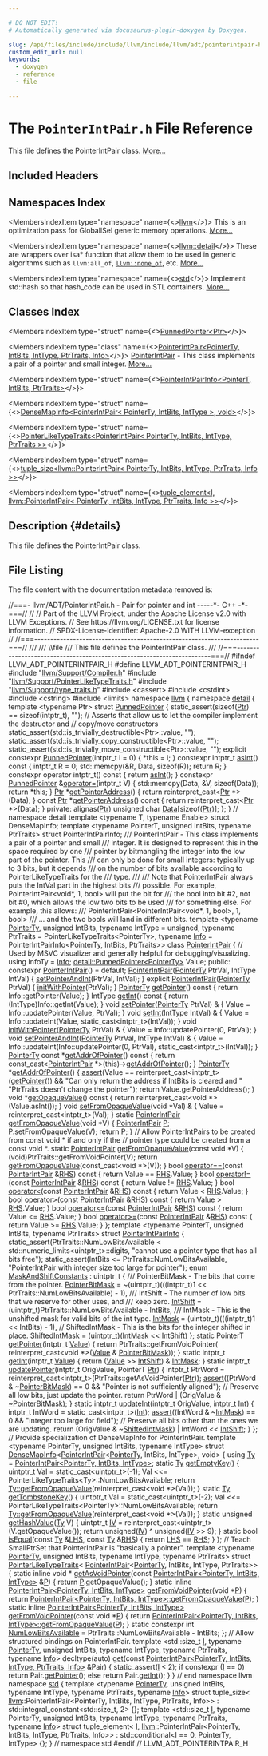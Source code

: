 ```yaml
---

# DO NOT EDIT!
# Automatically generated via docusaurus-plugin-doxygen by Doxygen.

slug: /api/files/include/include/llvm/include/llvm/adt/pointerintpair-h
custom_edit_url: null
keywords:
  - doxygen
  - reference
  - file

---
```





# The `PointerIntPair.h` File Reference

<DoxygenPage pluginConfig={pluginConfig}>

This file defines the PointerIntPair class. <a href="#details">More...</a>

## Included Headers

<IncludesList>
<IncludesListItem
  filePath="llvm/Support/Compiler.h"
  permalink="/docs/api/files/include/include/llvm/include/llvm/support/compiler-h"
  isLocal="true" />
<IncludesListItem
  filePath="llvm/Support/PointerLikeTypeTraits.h"
  permalink="/docs/api/files/include/include/llvm/include/llvm/support/pointerliketypetraits-h"
  isLocal="true" />
<IncludesListItem
  filePath="llvm/Support/type_traits.h"
  permalink="/docs/api/files/include/include/llvm/include/llvm/support/type-traits-h"
  isLocal="true" />
<IncludesListItem
  filePath="cassert"
  permalink=""
  isLocal="false" />
<IncludesListItem
  filePath="cstdint"
  permalink=""
  isLocal="false" />
<IncludesListItem
  filePath="cstring"
  permalink=""
  isLocal="false" />
<IncludesListItem
  filePath="limits"
  permalink=""
  isLocal="false" />
</IncludesList>

## Namespaces Index

<MembersIndex>

<MembersIndexItem
  type="namespace"
  name={<><a href="/docs/api/namespaces/llvm">llvm</a></>}>
This is an optimization pass for GlobalISel generic memory operations. <a href="/docs/api/namespaces/llvm/#details">More...</a>
</MembersIndexItem>

<MembersIndexItem
  type="namespace"
  name={<><a href="/docs/api/namespaces/llvm/detail">llvm::detail</a></>}>
These are wrappers over isa&#42; function that allow them to be used in generic algorithms such as <code>llvm:all&#95;of</code>, <code><a href="/docs/api/namespaces/llvm/#a7dc3069afa2ce5ea62ac2eb183e51c00">llvm::none&#95;of</a></code>, etc. <a href="/docs/api/namespaces/llvm/detail/#details">More...</a>
</MembersIndexItem>

<MembersIndexItem
  type="namespace"
  name={<><a href="/docs/api/namespaces/std">std</a></>}>
Implement std::hash so that hash&#95;code can be used in STL containers. <a href="/docs/api/namespaces/std/#details">More...</a>
</MembersIndexItem>

</MembersIndex>

## Classes Index

<MembersIndex>

<MembersIndexItem
  type="struct"
  name={<><a href="/docs/api/structs/llvm/detail/punnedpointer">PunnedPointer&lt;Ptr&gt;</a></>}>
</MembersIndexItem>

<MembersIndexItem
  type="class"
  name={<><a href="/docs/api/classes/llvm/pointerintpair">PointerIntPair&lt;PointerTy, IntBits, IntType, PtrTraits, Info&gt;</a></>}>
<a href="/docs/api/classes/llvm/pointerintpair">PointerIntPair</a> - This class implements a pair of a pointer and small integer. <a href="/docs/api/classes/llvm/pointerintpair/#details">More...</a>
</MembersIndexItem>

<MembersIndexItem
  type="struct"
  name={<><a href="/docs/api/structs/llvm/pointerintpairinfo">PointerIntPairInfo&lt;PointerT, IntBits, PtrTraits&gt;</a></>}>
</MembersIndexItem>

<MembersIndexItem
  type="struct"
  name={<><a href="/docs/api/structs/llvm/densemapinfo-bf8488e649e092188a07e41a842f72b6">DenseMapInfo&lt;PointerIntPair&lt; PointerTy, IntBits, IntType &gt;, void&gt;</a></>}>
</MembersIndexItem>

<MembersIndexItem
  type="struct"
  name={<><a href="/docs/api/structs/llvm/pointerliketypetraits-1fe78a9776d290e591bdd1a7a3921c10">PointerLikeTypeTraits&lt;PointerIntPair&lt; PointerTy, IntBits, IntType, PtrTraits &gt;&gt;</a></>}>
</MembersIndexItem>

<MembersIndexItem
  type="struct"
  name={<><a href="/docs/api/structs/std/tuple-size-1df11a3e36c23d58c1796bb1b0ecc238">tuple_size&lt;llvm::PointerIntPair&lt; PointerTy, IntBits, IntType, PtrTraits, Info &gt;&gt;</a></>}>
</MembersIndexItem>

<MembersIndexItem
  type="struct"
  name={<><a href="/docs/api/structs/std/tuple-element-a1ec70ffba3c7e2e44d4f1263debb0a1">tuple_element&lt;I, llvm::PointerIntPair&lt; PointerTy, IntBits, IntType, PtrTraits, Info &gt;&gt;</a></>}>
</MembersIndexItem>

</MembersIndex>

## Description {#details}

This file defines the PointerIntPair class.

## File Listing

The file content with the documentation metadata removed is:

<ProgramListing>

<Link id="l00001" /><CodeLine lineNumber="1"><span class="doxyHighlightComment">//===- llvm/ADT/PointerIntPair.h - Pair for pointer and int -----&#42;- C++ -&#42;-===//</span></CodeLine>
<Link id="l00002" /><CodeLine lineNumber="2"><span class="doxyHighlightComment">//</span></CodeLine>
<Link id="l00003" /><CodeLine lineNumber="3"><span class="doxyHighlightComment">// Part of the LLVM Project, under the Apache License v2.0 with LLVM Exceptions.</span></CodeLine>
<Link id="l00004" /><CodeLine lineNumber="4"><span class="doxyHighlightComment">// See https://llvm.org/LICENSE.txt for license information.</span></CodeLine>
<Link id="l00005" /><CodeLine lineNumber="5"><span class="doxyHighlightComment">// SPDX-License-Identifier: Apache-2.0 WITH LLVM-exception</span></CodeLine>
<Link id="l00006" /><CodeLine lineNumber="6"><span class="doxyHighlightComment">//</span></CodeLine>
<Link id="l00007" /><CodeLine lineNumber="7"><span class="doxyHighlightComment">//===----------------------------------------------------------------------===//</span></CodeLine>
<Link id="l00008" /><CodeLine lineNumber="8"><span class="doxyHighlightComment">///</span></CodeLine>
<Link id="l00009" /><CodeLine lineNumber="9"><span class="doxyHighlightComment">/// \\file</span></CodeLine>
<Link id="l00010" /><CodeLine lineNumber="10"><span class="doxyHighlightComment">/// This file defines the PointerIntPair class.</span></CodeLine>
<Link id="l00011" /><CodeLine lineNumber="11"><span class="doxyHighlightComment">///</span></CodeLine>
<Link id="l00012" /><CodeLine lineNumber="12"><span class="doxyHighlightComment">//===----------------------------------------------------------------------===//</span></CodeLine>
<Link id="l00013" /><CodeLine lineNumber="13"></CodeLine>
<Link id="l00014" /><CodeLine lineNumber="14"><span class="doxyHighlightPreprocessor">#ifndef LLVM&#95;ADT&#95;POINTERINTPAIR&#95;H</span></CodeLine>
<Link id="l00015" /><CodeLine lineNumber="15"><span class="doxyHighlightPreprocessor">#define LLVM&#95;ADT&#95;POINTERINTPAIR&#95;H</span></CodeLine>
<Link id="l00016" /><CodeLine lineNumber="16"></CodeLine>
<Link id="l00017" /><CodeLine lineNumber="17"><span class="doxyHighlightPreprocessor">#include &quot;<a href="/docs/api/files/include/include/llvm/include/llvm/support/compiler-h">llvm/Support/Compiler.h</a>&quot;</span></CodeLine>
<Link id="l00018" /><CodeLine lineNumber="18"><span class="doxyHighlightPreprocessor">#include &quot;<a href="/docs/api/files/include/include/llvm/include/llvm/support/pointerliketypetraits-h">llvm/Support/PointerLikeTypeTraits.h</a>&quot;</span></CodeLine>
<Link id="l00019" /><CodeLine lineNumber="19"><span class="doxyHighlightPreprocessor">#include &quot;<a href="/docs/api/files/include/include/llvm/include/llvm/support/type-traits-h">llvm/Support/type&#95;traits.h</a>&quot;</span></CodeLine>
<Link id="l00020" /><CodeLine lineNumber="20"><span class="doxyHighlightPreprocessor">#include &lt;cassert&gt;</span></CodeLine>
<Link id="l00021" /><CodeLine lineNumber="21"><span class="doxyHighlightPreprocessor">#include &lt;cstdint&gt;</span></CodeLine>
<Link id="l00022" /><CodeLine lineNumber="22"><span class="doxyHighlightPreprocessor">#include &lt;cstring&gt;</span></CodeLine>
<Link id="l00023" /><CodeLine lineNumber="23"><span class="doxyHighlightPreprocessor">#include &lt;limits&gt;</span></CodeLine>
<Link id="l00024" /><CodeLine lineNumber="24"></CodeLine>
<Link id="l00025" /><CodeLine lineNumber="25"><span class="doxyHighlightKeyword">namespace </span><span class="doxyHighlight"><a href="/docs/api/namespaces/llvm">llvm</a> &#123;</span></CodeLine>
<Link id="l00026" /><CodeLine lineNumber="26"></CodeLine>
<Link id="l00027" /><CodeLine lineNumber="27"><span class="doxyHighlightKeyword">namespace </span><span class="doxyHighlight"><a href="/docs/api/namespaces/llvm/detail">detail</a> &#123;</span></CodeLine>
<Link id="l00028" /><CodeLine lineNumber="28" lineLink="/docs/api/structs/llvm/detail/punnedpointer"><span class="doxyHighlightKeyword">template</span><span class="doxyHighlight"> &lt;</span><span class="doxyHighlightKeyword">typename</span><span class="doxyHighlight"> Ptr&gt; </span><span class="doxyHighlightKeyword">struct </span><span class="doxyHighlight"><a href="/docs/api/structs/llvm/detail/punnedpointer/#aa400c3e6fadbee423fc1d3a715400f40">PunnedPointer</a> &#123;</span></CodeLine>
<Link id="l00029" /><CodeLine lineNumber="29"><span class="doxyHighlight">  </span><span class="doxyHighlightKeyword">static&#95;assert</span><span class="doxyHighlight">(</span><span class="doxyHighlightKeyword">sizeof</span><span class="doxyHighlight">(<a href="/docs/api/files/lib/lib/analysis/targetlibraryinfo-cpp/#aca185e6d0e9f423dbb24440206454872a11dbf501abf829b3ab7049c2d3a8a053">Ptr</a>) == </span><span class="doxyHighlightKeyword">sizeof</span><span class="doxyHighlight">(intptr&#95;t), </span><span class="doxyHighlightStringLiteral">&quot;&quot;</span><span class="doxyHighlight">);</span></CodeLine>
<Link id="l00030" /><CodeLine lineNumber="30"></CodeLine>
<Link id="l00031" /><CodeLine lineNumber="31"><span class="doxyHighlight">  </span><span class="doxyHighlightComment">// Asserts that allow us to let the compiler implement the destructor and</span></CodeLine>
<Link id="l00032" /><CodeLine lineNumber="32"><span class="doxyHighlight">  </span><span class="doxyHighlightComment">// copy/move constructors</span></CodeLine>
<Link id="l00033" /><CodeLine lineNumber="33"><span class="doxyHighlight">  </span><span class="doxyHighlightKeyword">static&#95;assert</span><span class="doxyHighlight">(std::is&#95;trivially&#95;destructible&lt;Ptr&gt;::value, </span><span class="doxyHighlightStringLiteral">&quot;&quot;</span><span class="doxyHighlight">);</span></CodeLine>
<Link id="l00034" /><CodeLine lineNumber="34"><span class="doxyHighlight">  </span><span class="doxyHighlightKeyword">static&#95;assert</span><span class="doxyHighlight">(std::is&#95;trivially&#95;copy&#95;constructible&lt;Ptr&gt;::value, </span><span class="doxyHighlightStringLiteral">&quot;&quot;</span><span class="doxyHighlight">);</span></CodeLine>
<Link id="l00035" /><CodeLine lineNumber="35"><span class="doxyHighlight">  </span><span class="doxyHighlightKeyword">static&#95;assert</span><span class="doxyHighlight">(std::is&#95;trivially&#95;move&#95;constructible&lt;Ptr&gt;::value, </span><span class="doxyHighlightStringLiteral">&quot;&quot;</span><span class="doxyHighlight">);</span></CodeLine>
<Link id="l00036" /><CodeLine lineNumber="36"></CodeLine>
<Link id="l00037" /><CodeLine lineNumber="37" lineLink="/docs/api/structs/llvm/detail/punnedpointer/#aa400c3e6fadbee423fc1d3a715400f40"><span class="doxyHighlight">  </span><span class="doxyHighlightKeyword">explicit</span><span class="doxyHighlight"> </span><span class="doxyHighlightKeyword">constexpr</span><span class="doxyHighlight"> <a href="/docs/api/structs/llvm/detail/punnedpointer/#aa400c3e6fadbee423fc1d3a715400f40">PunnedPointer</a>(intptr&#95;t i = 0) &#123; &#42;</span><span class="doxyHighlightKeyword">this</span><span class="doxyHighlight"> = i; &#125;</span></CodeLine>
<Link id="l00038" /><CodeLine lineNumber="38"></CodeLine>
<Link id="l00039" /><CodeLine lineNumber="39" lineLink="/docs/api/structs/llvm/detail/punnedpointer/#a14ab584c00df67bb2caf50caa25399fb"><span class="doxyHighlight">  </span><span class="doxyHighlightKeyword">constexpr</span><span class="doxyHighlight"> intptr&#95;t <a href="/docs/api/structs/llvm/detail/punnedpointer/#a14ab584c00df67bb2caf50caa25399fb">asInt</a>()</span><span class="doxyHighlightKeyword"> const </span><span class="doxyHighlight">&#123;</span></CodeLine>
<Link id="l00040" /><CodeLine lineNumber="40"><span class="doxyHighlight">    intptr&#95;t R = 0;</span></CodeLine>
<Link id="l00041" /><CodeLine lineNumber="41"><span class="doxyHighlight">    std::memcpy(&amp;R, Data, </span><span class="doxyHighlightKeyword">sizeof</span><span class="doxyHighlight">(R));</span></CodeLine>
<Link id="l00042" /><CodeLine lineNumber="42"><span class="doxyHighlight">    </span><span class="doxyHighlightKeywordFlow">return</span><span class="doxyHighlight"> R;</span></CodeLine>
<Link id="l00043" /><CodeLine lineNumber="43"><span class="doxyHighlight">  &#125;</span></CodeLine>
<Link id="l00044" /><CodeLine lineNumber="44"></CodeLine>
<Link id="l00045" /><CodeLine lineNumber="45" lineLink="/docs/api/structs/llvm/detail/punnedpointer/#a657d01ef5261dcf0ad41ff7d10ffd442"><span class="doxyHighlight">  </span><span class="doxyHighlightKeyword">constexpr</span><span class="doxyHighlight"> </span><span class="doxyHighlightKeyword">operator</span><span class="doxyHighlight"> intptr&#95;t()</span><span class="doxyHighlightKeyword"> const </span><span class="doxyHighlight">&#123; </span><span class="doxyHighlightKeywordFlow">return</span><span class="doxyHighlight"> <a href="/docs/api/structs/llvm/detail/punnedpointer/#a14ab584c00df67bb2caf50caa25399fb">asInt</a>(); &#125;</span></CodeLine>
<Link id="l00046" /><CodeLine lineNumber="46"></CodeLine>
<Link id="l00047" /><CodeLine lineNumber="47" lineLink="/docs/api/structs/llvm/detail/punnedpointer/#aec95e36d63d3b865d4c62a2d101227d6"><span class="doxyHighlight">  </span><span class="doxyHighlightKeyword">constexpr</span><span class="doxyHighlight"> <a href="/docs/api/structs/llvm/detail/punnedpointer/#aa400c3e6fadbee423fc1d3a715400f40">PunnedPointer</a> &amp;<a href="/docs/api/structs/llvm/detail/punnedpointer/#aec95e36d63d3b865d4c62a2d101227d6">operator=</a>(intptr&#95;t V) &#123;</span></CodeLine>
<Link id="l00048" /><CodeLine lineNumber="48"><span class="doxyHighlight">    std::memcpy(Data, &amp;V, </span><span class="doxyHighlightKeyword">sizeof</span><span class="doxyHighlight">(Data));</span></CodeLine>
<Link id="l00049" /><CodeLine lineNumber="49"><span class="doxyHighlight">    </span><span class="doxyHighlightKeywordFlow">return</span><span class="doxyHighlight"> &#42;</span><span class="doxyHighlightKeyword">this</span><span class="doxyHighlight">;</span></CodeLine>
<Link id="l00050" /><CodeLine lineNumber="50"><span class="doxyHighlight">  &#125;</span></CodeLine>
<Link id="l00051" /><CodeLine lineNumber="51"></CodeLine>
<Link id="l00052" /><CodeLine lineNumber="52" lineLink="/docs/api/structs/llvm/detail/punnedpointer/#ae920cfc2d3556f0c41f88ae959f8befc"><span class="doxyHighlight">  <a href="/docs/api/files/lib/lib/analysis/targetlibraryinfo-cpp/#aca185e6d0e9f423dbb24440206454872a11dbf501abf829b3ab7049c2d3a8a053">Ptr</a> &#42;<a href="/docs/api/structs/llvm/detail/punnedpointer/#ae920cfc2d3556f0c41f88ae959f8befc">getPointerAddress</a>() &#123; </span><span class="doxyHighlightKeywordFlow">return</span><span class="doxyHighlight"> </span><span class="doxyHighlightKeyword">reinterpret&#95;cast&lt;</span><span class="doxyHighlight"><a href="/docs/api/files/lib/lib/analysis/targetlibraryinfo-cpp/#aca185e6d0e9f423dbb24440206454872a11dbf501abf829b3ab7049c2d3a8a053">Ptr</a> &#42;</span><span class="doxyHighlightKeyword">&gt;</span><span class="doxyHighlight">(Data); &#125;</span></CodeLine>
<Link id="l00053" /><CodeLine lineNumber="53" lineLink="/docs/api/structs/llvm/detail/punnedpointer/#aa6521634bd0d5bc93510a9d79c067ed0"><span class="doxyHighlight">  </span><span class="doxyHighlightKeyword">const</span><span class="doxyHighlight"> <a href="/docs/api/files/lib/lib/analysis/targetlibraryinfo-cpp/#aca185e6d0e9f423dbb24440206454872a11dbf501abf829b3ab7049c2d3a8a053">Ptr</a> &#42;<a href="/docs/api/structs/llvm/detail/punnedpointer/#aa6521634bd0d5bc93510a9d79c067ed0">getPointerAddress</a>()</span><span class="doxyHighlightKeyword"> const </span><span class="doxyHighlight">&#123; </span><span class="doxyHighlightKeywordFlow">return</span><span class="doxyHighlight"> </span><span class="doxyHighlightKeyword">reinterpret&#95;cast&lt;</span><span class="doxyHighlight"><a href="/docs/api/files/lib/lib/analysis/targetlibraryinfo-cpp/#aca185e6d0e9f423dbb24440206454872a11dbf501abf829b3ab7049c2d3a8a053">Ptr</a> &#42;</span><span class="doxyHighlightKeyword">&gt;</span><span class="doxyHighlight">(Data); &#125;</span></CodeLine>
<Link id="l00054" /><CodeLine lineNumber="54"></CodeLine>
<Link id="l00055" /><CodeLine lineNumber="55"><span class="doxyHighlightKeyword">private</span><span class="doxyHighlight">:</span></CodeLine>
<Link id="l00056" /><CodeLine lineNumber="56"><span class="doxyHighlight">  </span><span class="doxyHighlightKeyword">alignas</span><span class="doxyHighlight">(<a href="/docs/api/files/lib/lib/analysis/targetlibraryinfo-cpp/#aca185e6d0e9f423dbb24440206454872a11dbf501abf829b3ab7049c2d3a8a053">Ptr</a>) </span><span class="doxyHighlightKeywordType">unsigned</span><span class="doxyHighlight"> </span><span class="doxyHighlightKeywordType">char</span><span class="doxyHighlight"> <a href="/docs/api/namespaces/llvm/#aa20539e89704d20b98b97e9c3feac934">Data</a>&#91;</span><span class="doxyHighlightKeyword">sizeof</span><span class="doxyHighlight">(<a href="/docs/api/files/lib/lib/analysis/targetlibraryinfo-cpp/#aca185e6d0e9f423dbb24440206454872a11dbf501abf829b3ab7049c2d3a8a053">Ptr</a>)&#93;;</span></CodeLine>
<Link id="l00057" /><CodeLine lineNumber="57"><span class="doxyHighlight">&#125;;</span></CodeLine>
<Link id="l00058" /><CodeLine lineNumber="58"><span class="doxyHighlight">&#125; </span><span class="doxyHighlightComment">// namespace detail</span></CodeLine>
<Link id="l00059" /><CodeLine lineNumber="59"></CodeLine>
<Link id="l00060" /><CodeLine lineNumber="60"><span class="doxyHighlightKeyword">template</span><span class="doxyHighlight"> &lt;</span><span class="doxyHighlightKeyword">typename</span><span class="doxyHighlight"> T, </span><span class="doxyHighlightKeyword">typename</span><span class="doxyHighlight"> Enable&gt; </span><span class="doxyHighlightKeyword">struct </span><span class="doxyHighlight">DenseMapInfo;</span></CodeLine>
<Link id="l00061" /><CodeLine lineNumber="61"><span class="doxyHighlightKeyword">template</span><span class="doxyHighlight"> &lt;</span><span class="doxyHighlightKeyword">typename</span><span class="doxyHighlight"> Po</span><span class="doxyHighlightKeywordType">int</span><span class="doxyHighlight">erT, </span><span class="doxyHighlightKeywordType">unsigned</span><span class="doxyHighlight"> IntBits, </span><span class="doxyHighlightKeyword">typename</span><span class="doxyHighlight"> PtrTraits&gt;</span></CodeLine>
<Link id="l00062" /><CodeLine lineNumber="62"><span class="doxyHighlightKeyword">struct </span><span class="doxyHighlight">PointerIntPairInfo;</span></CodeLine>
<Link id="l00063" /><CodeLine lineNumber="63"></CodeLine>
<Link id="l00064" /><CodeLine lineNumber="64"><span class="doxyHighlightComment">/// PointerIntPair - This class implements a pair of a pointer and small</span></CodeLine>
<Link id="l00065" /><CodeLine lineNumber="65"><span class="doxyHighlightComment">/// integer.  It is designed to represent this in the space required by one</span></CodeLine>
<Link id="l00066" /><CodeLine lineNumber="66"><span class="doxyHighlightComment">/// pointer by bitmangling the integer into the low part of the pointer.  This</span></CodeLine>
<Link id="l00067" /><CodeLine lineNumber="67"><span class="doxyHighlightComment">/// can only be done for small integers: typically up to 3 bits, but it depends</span></CodeLine>
<Link id="l00068" /><CodeLine lineNumber="68"><span class="doxyHighlightComment">/// on the number of bits available according to PointerLikeTypeTraits for the</span></CodeLine>
<Link id="l00069" /><CodeLine lineNumber="69"><span class="doxyHighlightComment">/// type.</span></CodeLine>
<Link id="l00070" /><CodeLine lineNumber="70"><span class="doxyHighlightComment">///</span></CodeLine>
<Link id="l00071" /><CodeLine lineNumber="71"><span class="doxyHighlightComment">/// Note that PointerIntPair always puts the IntVal part in the highest bits</span></CodeLine>
<Link id="l00072" /><CodeLine lineNumber="72"><span class="doxyHighlightComment">/// possible.  For example, PointerIntPair&lt;void&#42;, 1, bool&gt; will put the bit for</span></CodeLine>
<Link id="l00073" /><CodeLine lineNumber="73"><span class="doxyHighlightComment">/// the bool into bit #2, not bit #0, which allows the low two bits to be used</span></CodeLine>
<Link id="l00074" /><CodeLine lineNumber="74"><span class="doxyHighlightComment">/// for something else.  For example, this allows:</span></CodeLine>
<Link id="l00075" /><CodeLine lineNumber="75"><span class="doxyHighlightComment">///   PointerIntPair&lt;PointerIntPair&lt;void&#42;, 1, bool&gt;, 1, bool&gt;</span></CodeLine>
<Link id="l00076" /><CodeLine lineNumber="76"><span class="doxyHighlightComment">/// ... and the two bools will land in different bits.</span></CodeLine>
<Link id="l00077" /><CodeLine lineNumber="77"><span class="doxyHighlightKeyword">template</span><span class="doxyHighlight"> &lt;</span><span class="doxyHighlightKeyword">typename</span><span class="doxyHighlight"> <a href="/docs/api/namespaces/llvm/#a41f670c80fbc831d70a472b03c4739ae">PointerTy</a>, </span><span class="doxyHighlightKeywordType">unsigned</span><span class="doxyHighlight"> IntBits, </span><span class="doxyHighlightKeyword">typename</span><span class="doxyHighlight"> IntType = unsigned,</span></CodeLine>
<Link id="l00078" /><CodeLine lineNumber="78"><span class="doxyHighlight">          </span><span class="doxyHighlightKeyword">typename</span><span class="doxyHighlight"> PtrTraits = PointerLikeTypeTraits&lt;PointerTy&gt;,</span></CodeLine>
<Link id="l00079" /><CodeLine lineNumber="79"><span class="doxyHighlight">          </span><span class="doxyHighlightKeyword">typename</span><span class="doxyHighlight"> <a href="/docs/api/files/lib/lib/codegen/lib/codegen/globalisel/cseinfo-cpp/#a75f8a8519c2c9b30e7c06dc5e256fffa">Info</a> = PointerIntPairInfo&lt;PointerTy, IntBits, PtrTraits&gt;&gt;</span></CodeLine>
<Link id="l00080" /><CodeLine lineNumber="80" lineLink="/docs/api/classes/llvm/pointerintpair"><span class="doxyHighlightKeyword">class </span><span class="doxyHighlight"><a href="/docs/api/classes/llvm/pointerintpair/#a7ad48fb0630d5c2580d123f11e76e885">PointerIntPair</a> &#123;</span></CodeLine>
<Link id="l00081" /><CodeLine lineNumber="81"><span class="doxyHighlight">  </span><span class="doxyHighlightComment">// Used by MSVC visualizer and generally helpful for debugging/visualizing.</span></CodeLine>
<Link id="l00082" /><CodeLine lineNumber="82"><span class="doxyHighlight">  </span><span class="doxyHighlightKeyword">using </span><span class="doxyHighlight">InfoTy = <a href="/docs/api/files/lib/lib/codegen/lib/codegen/globalisel/cseinfo-cpp/#a75f8a8519c2c9b30e7c06dc5e256fffa">Info</a>;</span></CodeLine>
<Link id="l00083" /><CodeLine lineNumber="83"><span class="doxyHighlight">  <a href="/docs/api/structs/llvm/detail/punnedpointer">detail::PunnedPointer&lt;PointerTy&gt;</a> Value;</span></CodeLine>
<Link id="l00084" /><CodeLine lineNumber="84"></CodeLine>
<Link id="l00085" /><CodeLine lineNumber="85"><span class="doxyHighlightKeyword">public</span><span class="doxyHighlight">:</span></CodeLine>
<Link id="l00086" /><CodeLine lineNumber="86" lineLink="/docs/api/classes/llvm/pointerintpair/#a7ad48fb0630d5c2580d123f11e76e885"><span class="doxyHighlight">  </span><span class="doxyHighlightKeyword">constexpr</span><span class="doxyHighlight"> <a href="/docs/api/classes/llvm/pointerintpair/#a7ad48fb0630d5c2580d123f11e76e885">PointerIntPair</a>() = </span><span class="doxyHighlightKeywordFlow">default</span><span class="doxyHighlight">;</span></CodeLine>
<Link id="l00087" /><CodeLine lineNumber="87"></CodeLine>
<Link id="l00088" /><CodeLine lineNumber="88" lineLink="/docs/api/classes/llvm/pointerintpair/#a46b276f59e317725ba314cb7342e1510"><span class="doxyHighlight">  <a href="/docs/api/classes/llvm/pointerintpair/#a46b276f59e317725ba314cb7342e1510">PointerIntPair</a>(<a href="/docs/api/namespaces/llvm/#a41f670c80fbc831d70a472b03c4739ae">PointerTy</a> PtrVal, IntType IntVal) &#123;</span></CodeLine>
<Link id="l00089" /><CodeLine lineNumber="89"><span class="doxyHighlight">    <a href="/docs/api/classes/llvm/pointerintpair/#a6c7149b1ad550ed8ccdec643bc0ef117">setPointerAndInt</a>(PtrVal, IntVal);</span></CodeLine>
<Link id="l00090" /><CodeLine lineNumber="90"><span class="doxyHighlight">  &#125;</span></CodeLine>
<Link id="l00091" /><CodeLine lineNumber="91"></CodeLine>
<Link id="l00092" /><CodeLine lineNumber="92" lineLink="/docs/api/classes/llvm/pointerintpair/#a15fab532feb0a8d920e8b01b7b739e24"><span class="doxyHighlight">  </span><span class="doxyHighlightKeyword">explicit</span><span class="doxyHighlight"> <a href="/docs/api/classes/llvm/pointerintpair/#a15fab532feb0a8d920e8b01b7b739e24">PointerIntPair</a>(<a href="/docs/api/namespaces/llvm/#a41f670c80fbc831d70a472b03c4739ae">PointerTy</a> PtrVal) &#123; <a href="/docs/api/classes/llvm/pointerintpair/#a51ea96d97f0a4774267fc33ab7473df5">initWithPointer</a>(PtrVal); &#125;</span></CodeLine>
<Link id="l00093" /><CodeLine lineNumber="93"></CodeLine>
<Link id="l00094" /><CodeLine lineNumber="94" lineLink="/docs/api/classes/llvm/pointerintpair/#ac8b55437ca130fe0c826e94e669e5d99"><span class="doxyHighlight">  <a href="/docs/api/namespaces/llvm/#a41f670c80fbc831d70a472b03c4739ae">PointerTy</a> <a href="/docs/api/classes/llvm/pointerintpair/#ac8b55437ca130fe0c826e94e669e5d99">getPointer</a>()</span><span class="doxyHighlightKeyword"> const </span><span class="doxyHighlight">&#123; </span><span class="doxyHighlightKeywordFlow">return</span><span class="doxyHighlight"> Info::getPointer(Value); &#125;</span></CodeLine>
<Link id="l00095" /><CodeLine lineNumber="95"></CodeLine>
<Link id="l00096" /><CodeLine lineNumber="96" lineLink="/docs/api/classes/llvm/pointerintpair/#a5f4f059462994b43b97b1213651fa969"><span class="doxyHighlight">  IntType <a href="/docs/api/classes/llvm/pointerintpair/#a5f4f059462994b43b97b1213651fa969">getInt</a>()</span><span class="doxyHighlightKeyword"> const </span><span class="doxyHighlight">&#123; </span><span class="doxyHighlightKeywordFlow">return</span><span class="doxyHighlight"> (IntType)Info::getInt(Value); &#125;</span></CodeLine>
<Link id="l00097" /><CodeLine lineNumber="97"></CodeLine>
<Link id="l00098" /><CodeLine lineNumber="98" lineLink="/docs/api/classes/llvm/pointerintpair/#a0ebf24939b41850c8fe52ac40926a121"><span class="doxyHighlight">  </span><span class="doxyHighlightKeywordType">void</span><span class="doxyHighlight"> <a href="/docs/api/classes/llvm/pointerintpair/#a0ebf24939b41850c8fe52ac40926a121">setPointer</a>(<a href="/docs/api/namespaces/llvm/#a41f670c80fbc831d70a472b03c4739ae">PointerTy</a> PtrVal) &amp; &#123;</span></CodeLine>
<Link id="l00099" /><CodeLine lineNumber="99"><span class="doxyHighlight">    Value = Info::updatePointer(Value, PtrVal);</span></CodeLine>
<Link id="l00100" /><CodeLine lineNumber="100"><span class="doxyHighlight">  &#125;</span></CodeLine>
<Link id="l00101" /><CodeLine lineNumber="101"></CodeLine>
<Link id="l00102" /><CodeLine lineNumber="102" lineLink="/docs/api/classes/llvm/pointerintpair/#a60c0e4f0ed13c971edabd76dceada467"><span class="doxyHighlight">  </span><span class="doxyHighlightKeywordType">void</span><span class="doxyHighlight"> <a href="/docs/api/classes/llvm/pointerintpair/#a60c0e4f0ed13c971edabd76dceada467">setInt</a>(IntType IntVal) &amp; &#123;</span></CodeLine>
<Link id="l00103" /><CodeLine lineNumber="103"><span class="doxyHighlight">    Value = Info::updateInt(Value, </span><span class="doxyHighlightKeyword">static&#95;cast&lt;</span><span class="doxyHighlight">intptr&#95;t</span><span class="doxyHighlightKeyword">&gt;</span><span class="doxyHighlight">(IntVal));</span></CodeLine>
<Link id="l00104" /><CodeLine lineNumber="104"><span class="doxyHighlight">  &#125;</span></CodeLine>
<Link id="l00105" /><CodeLine lineNumber="105"></CodeLine>
<Link id="l00106" /><CodeLine lineNumber="106" lineLink="/docs/api/classes/llvm/pointerintpair/#a51ea96d97f0a4774267fc33ab7473df5"><span class="doxyHighlight">  </span><span class="doxyHighlightKeywordType">void</span><span class="doxyHighlight"> <a href="/docs/api/classes/llvm/pointerintpair/#a51ea96d97f0a4774267fc33ab7473df5">initWithPointer</a>(<a href="/docs/api/namespaces/llvm/#a41f670c80fbc831d70a472b03c4739ae">PointerTy</a> PtrVal) &amp; &#123;</span></CodeLine>
<Link id="l00107" /><CodeLine lineNumber="107"><span class="doxyHighlight">    Value = Info::updatePointer(0, PtrVal);</span></CodeLine>
<Link id="l00108" /><CodeLine lineNumber="108"><span class="doxyHighlight">  &#125;</span></CodeLine>
<Link id="l00109" /><CodeLine lineNumber="109"></CodeLine>
<Link id="l00110" /><CodeLine lineNumber="110" lineLink="/docs/api/classes/llvm/pointerintpair/#a6c7149b1ad550ed8ccdec643bc0ef117"><span class="doxyHighlight">  </span><span class="doxyHighlightKeywordType">void</span><span class="doxyHighlight"> <a href="/docs/api/classes/llvm/pointerintpair/#a6c7149b1ad550ed8ccdec643bc0ef117">setPointerAndInt</a>(<a href="/docs/api/namespaces/llvm/#a41f670c80fbc831d70a472b03c4739ae">PointerTy</a> PtrVal, IntType IntVal) &amp; &#123;</span></CodeLine>
<Link id="l00111" /><CodeLine lineNumber="111"><span class="doxyHighlight">    Value = Info::updateInt(Info::updatePointer(0, PtrVal),</span></CodeLine>
<Link id="l00112" /><CodeLine lineNumber="112"><span class="doxyHighlight">                            </span><span class="doxyHighlightKeyword">static&#95;cast&lt;</span><span class="doxyHighlight">intptr&#95;t</span><span class="doxyHighlightKeyword">&gt;</span><span class="doxyHighlight">(IntVal));</span></CodeLine>
<Link id="l00113" /><CodeLine lineNumber="113"><span class="doxyHighlight">  &#125;</span></CodeLine>
<Link id="l00114" /><CodeLine lineNumber="114"></CodeLine>
<Link id="l00115" /><CodeLine lineNumber="115" lineLink="/docs/api/classes/llvm/pointerintpair/#ac8a4f280fe6086d53c474b506187cecb"><span class="doxyHighlight">  <a href="/docs/api/namespaces/llvm/#a41f670c80fbc831d70a472b03c4739ae">PointerTy</a> </span><span class="doxyHighlightKeyword">const</span><span class="doxyHighlight"> &#42;<a href="/docs/api/classes/llvm/pointerintpair/#ac8a4f280fe6086d53c474b506187cecb">getAddrOfPointer</a>()</span><span class="doxyHighlightKeyword"> const </span><span class="doxyHighlight">&#123;</span></CodeLine>
<Link id="l00116" /><CodeLine lineNumber="116"><span class="doxyHighlight">    </span><span class="doxyHighlightKeywordFlow">return</span><span class="doxyHighlight"> </span><span class="doxyHighlightKeyword">const&#95;cast&lt;</span><span class="doxyHighlight"><a href="/docs/api/classes/llvm/pointerintpair/#a7ad48fb0630d5c2580d123f11e76e885">PointerIntPair</a> &#42;</span><span class="doxyHighlightKeyword">&gt;</span><span class="doxyHighlight">(</span><span class="doxyHighlightKeyword">this</span><span class="doxyHighlight">)-&gt;<a href="/docs/api/classes/llvm/pointerintpair/#ac8a4f280fe6086d53c474b506187cecb">getAddrOfPointer</a>();</span></CodeLine>
<Link id="l00117" /><CodeLine lineNumber="117"><span class="doxyHighlight">  &#125;</span></CodeLine>
<Link id="l00118" /><CodeLine lineNumber="118"></CodeLine>
<Link id="l00119" /><CodeLine lineNumber="119" lineLink="/docs/api/classes/llvm/pointerintpair/#a9390724a4762323ecb97c973a89e236e"><span class="doxyHighlight">  <a href="/docs/api/namespaces/llvm/#a41f670c80fbc831d70a472b03c4739ae">PointerTy</a> &#42;<a href="/docs/api/classes/llvm/pointerintpair/#a9390724a4762323ecb97c973a89e236e">getAddrOfPointer</a>() &#123;</span></CodeLine>
<Link id="l00120" /><CodeLine lineNumber="120"><span class="doxyHighlight">    <a href="/docs/api/files/lib/lib/target/lib/target/amdgpu/silowercontrolflow-cpp/#a4868c5d81c5ccc98c47aeab6244346a0">assert</a>(Value == </span><span class="doxyHighlightKeyword">reinterpret&#95;cast&lt;</span><span class="doxyHighlight">intptr&#95;t</span><span class="doxyHighlightKeyword">&gt;</span><span class="doxyHighlight">(<a href="/docs/api/classes/llvm/pointerintpair/#ac8b55437ca130fe0c826e94e669e5d99">getPointer</a>()) &amp;&amp;</span></CodeLine>
<Link id="l00121" /><CodeLine lineNumber="121"><span class="doxyHighlight">           </span><span class="doxyHighlightStringLiteral">&quot;Can only return the address if IntBits is cleared and &quot;</span></CodeLine>
<Link id="l00122" /><CodeLine lineNumber="122"><span class="doxyHighlight">           </span><span class="doxyHighlightStringLiteral">&quot;PtrTraits doesn&#39;t change the pointer&quot;</span><span class="doxyHighlight">);</span></CodeLine>
<Link id="l00123" /><CodeLine lineNumber="123"><span class="doxyHighlight">    </span><span class="doxyHighlightKeywordFlow">return</span><span class="doxyHighlight"> Value.getPointerAddress();</span></CodeLine>
<Link id="l00124" /><CodeLine lineNumber="124"><span class="doxyHighlight">  &#125;</span></CodeLine>
<Link id="l00125" /><CodeLine lineNumber="125"></CodeLine>
<Link id="l00126" /><CodeLine lineNumber="126" lineLink="/docs/api/classes/llvm/pointerintpair/#a74b18b03ef6cbee0e5f26c6fccee5d1d"><span class="doxyHighlight">  </span><span class="doxyHighlightKeywordType">void</span><span class="doxyHighlight"> &#42;<a href="/docs/api/classes/llvm/pointerintpair/#a74b18b03ef6cbee0e5f26c6fccee5d1d">getOpaqueValue</a>()</span><span class="doxyHighlightKeyword"> const </span><span class="doxyHighlight">&#123;</span></CodeLine>
<Link id="l00127" /><CodeLine lineNumber="127"><span class="doxyHighlight">    </span><span class="doxyHighlightKeywordFlow">return</span><span class="doxyHighlight"> </span><span class="doxyHighlightKeyword">reinterpret&#95;cast&lt;</span><span class="doxyHighlightKeywordType">void</span><span class="doxyHighlight"> &#42;</span><span class="doxyHighlightKeyword">&gt;</span><span class="doxyHighlight">(Value.asInt());</span></CodeLine>
<Link id="l00128" /><CodeLine lineNumber="128"><span class="doxyHighlight">  &#125;</span></CodeLine>
<Link id="l00129" /><CodeLine lineNumber="129"></CodeLine>
<Link id="l00130" /><CodeLine lineNumber="130" lineLink="/docs/api/classes/llvm/pointerintpair/#afbe4fe683ab04772bc446d7b8d583366"><span class="doxyHighlight">  </span><span class="doxyHighlightKeywordType">void</span><span class="doxyHighlight"> <a href="/docs/api/classes/llvm/pointerintpair/#afbe4fe683ab04772bc446d7b8d583366">setFromOpaqueValue</a>(</span><span class="doxyHighlightKeywordType">void</span><span class="doxyHighlight"> &#42;Val) &amp; &#123;</span></CodeLine>
<Link id="l00131" /><CodeLine lineNumber="131"><span class="doxyHighlight">    Value = </span><span class="doxyHighlightKeyword">reinterpret&#95;cast&lt;</span><span class="doxyHighlight">intptr&#95;t</span><span class="doxyHighlightKeyword">&gt;</span><span class="doxyHighlight">(Val);</span></CodeLine>
<Link id="l00132" /><CodeLine lineNumber="132"><span class="doxyHighlight">  &#125;</span></CodeLine>
<Link id="l00133" /><CodeLine lineNumber="133"></CodeLine>
<Link id="l00134" /><CodeLine lineNumber="134" lineLink="/docs/api/classes/llvm/pointerintpair/#a8bbe13fef9fc26549110137f4ff036ce"><span class="doxyHighlight">  </span><span class="doxyHighlightKeyword">static</span><span class="doxyHighlight"> <a href="/docs/api/classes/llvm/pointerintpair/#a7ad48fb0630d5c2580d123f11e76e885">PointerIntPair</a> <a href="/docs/api/classes/llvm/pointerintpair/#a8bbe13fef9fc26549110137f4ff036ce">getFromOpaqueValue</a>(</span><span class="doxyHighlightKeywordType">void</span><span class="doxyHighlight"> &#42;V) &#123;</span></CodeLine>
<Link id="l00135" /><CodeLine lineNumber="135"><span class="doxyHighlight">    <a href="/docs/api/classes/llvm/pointerintpair/#a7ad48fb0630d5c2580d123f11e76e885">PointerIntPair</a> <a href="/docs/api/files/lib/lib/option/option-cpp/#a04665169063c8ca1f2ea96c27fc7c2b2">P</a>;</span></CodeLine>
<Link id="l00136" /><CodeLine lineNumber="136"><span class="doxyHighlight">    <a href="/docs/api/files/lib/lib/option/option-cpp/#a04665169063c8ca1f2ea96c27fc7c2b2">P</a>.setFromOpaqueValue(V);</span></CodeLine>
<Link id="l00137" /><CodeLine lineNumber="137"><span class="doxyHighlight">    </span><span class="doxyHighlightKeywordFlow">return</span><span class="doxyHighlight"> <a href="/docs/api/files/lib/lib/option/option-cpp/#a04665169063c8ca1f2ea96c27fc7c2b2">P</a>;</span></CodeLine>
<Link id="l00138" /><CodeLine lineNumber="138"><span class="doxyHighlight">  &#125;</span></CodeLine>
<Link id="l00139" /><CodeLine lineNumber="139"></CodeLine>
<Link id="l00140" /><CodeLine lineNumber="140"><span class="doxyHighlight">  </span><span class="doxyHighlightComment">// Allow PointerIntPairs to be created from const void &#42; if and only if the</span></CodeLine>
<Link id="l00141" /><CodeLine lineNumber="141"><span class="doxyHighlight">  </span><span class="doxyHighlightComment">// pointer type could be created from a const void &#42;.</span></CodeLine>
<Link id="l00142" /><CodeLine lineNumber="142" lineLink="/docs/api/classes/llvm/pointerintpair/#a1714bfd321a703bc81b54eceab84efff"><span class="doxyHighlight">  </span><span class="doxyHighlightKeyword">static</span><span class="doxyHighlight"> <a href="/docs/api/classes/llvm/pointerintpair/#a7ad48fb0630d5c2580d123f11e76e885">PointerIntPair</a> <a href="/docs/api/classes/llvm/pointerintpair/#a1714bfd321a703bc81b54eceab84efff">getFromOpaqueValue</a>(</span><span class="doxyHighlightKeyword">const</span><span class="doxyHighlight"> </span><span class="doxyHighlightKeywordType">void</span><span class="doxyHighlight"> &#42;V) &#123;</span></CodeLine>
<Link id="l00143" /><CodeLine lineNumber="143"><span class="doxyHighlight">    (void)PtrTraits::getFromVoidPointer(V);</span></CodeLine>
<Link id="l00144" /><CodeLine lineNumber="144"><span class="doxyHighlight">    </span><span class="doxyHighlightKeywordFlow">return</span><span class="doxyHighlight"> <a href="/docs/api/classes/llvm/pointerintpair/#a8bbe13fef9fc26549110137f4ff036ce">getFromOpaqueValue</a>(</span><span class="doxyHighlightKeyword">const&#95;cast&lt;</span><span class="doxyHighlightKeywordType">void</span><span class="doxyHighlight"> &#42;</span><span class="doxyHighlightKeyword">&gt;</span><span class="doxyHighlight">(V));</span></CodeLine>
<Link id="l00145" /><CodeLine lineNumber="145"><span class="doxyHighlight">  &#125;</span></CodeLine>
<Link id="l00146" /><CodeLine lineNumber="146"></CodeLine>
<Link id="l00147" /><CodeLine lineNumber="147" lineLink="/docs/api/classes/llvm/pointerintpair/#a20c3573a9ed81c2bbe6e4c86282e6f5f"><span class="doxyHighlight">  </span><span class="doxyHighlightKeywordType">bool</span><span class="doxyHighlight"> <a href="/docs/api/classes/llvm/pointerintpair/#a20c3573a9ed81c2bbe6e4c86282e6f5f">operator==</a>(</span><span class="doxyHighlightKeyword">const</span><span class="doxyHighlight"> <a href="/docs/api/classes/llvm/pointerintpair/#a7ad48fb0630d5c2580d123f11e76e885">PointerIntPair</a> &amp;<a href="/docs/api/files/lib/lib/target/lib/target/x86/x86partialreduction-cpp/#a87b8bfbbe9d8f7146d7f20a5fb42efd0">RHS</a>)</span><span class="doxyHighlightKeyword"> const </span><span class="doxyHighlight">&#123;</span></CodeLine>
<Link id="l00148" /><CodeLine lineNumber="148"><span class="doxyHighlight">    </span><span class="doxyHighlightKeywordFlow">return</span><span class="doxyHighlight"> Value == <a href="/docs/api/files/lib/lib/target/lib/target/x86/x86partialreduction-cpp/#a87b8bfbbe9d8f7146d7f20a5fb42efd0">RHS</a>.Value;</span></CodeLine>
<Link id="l00149" /><CodeLine lineNumber="149"><span class="doxyHighlight">  &#125;</span></CodeLine>
<Link id="l00150" /><CodeLine lineNumber="150"></CodeLine>
<Link id="l00151" /><CodeLine lineNumber="151" lineLink="/docs/api/classes/llvm/pointerintpair/#a16d9c7cb91b3a980d7b80fd51d8dca90"><span class="doxyHighlight">  </span><span class="doxyHighlightKeywordType">bool</span><span class="doxyHighlight"> <a href="/docs/api/classes/llvm/pointerintpair/#a16d9c7cb91b3a980d7b80fd51d8dca90">operator!=</a>(</span><span class="doxyHighlightKeyword">const</span><span class="doxyHighlight"> <a href="/docs/api/classes/llvm/pointerintpair/#a7ad48fb0630d5c2580d123f11e76e885">PointerIntPair</a> &amp;<a href="/docs/api/files/lib/lib/target/lib/target/x86/x86partialreduction-cpp/#a87b8bfbbe9d8f7146d7f20a5fb42efd0">RHS</a>)</span><span class="doxyHighlightKeyword"> const </span><span class="doxyHighlight">&#123;</span></CodeLine>
<Link id="l00152" /><CodeLine lineNumber="152"><span class="doxyHighlight">    </span><span class="doxyHighlightKeywordFlow">return</span><span class="doxyHighlight"> Value != <a href="/docs/api/files/lib/lib/target/lib/target/x86/x86partialreduction-cpp/#a87b8bfbbe9d8f7146d7f20a5fb42efd0">RHS</a>.Value;</span></CodeLine>
<Link id="l00153" /><CodeLine lineNumber="153"><span class="doxyHighlight">  &#125;</span></CodeLine>
<Link id="l00154" /><CodeLine lineNumber="154"></CodeLine>
<Link id="l00155" /><CodeLine lineNumber="155" lineLink="/docs/api/classes/llvm/pointerintpair/#a05f876c8fba612b94afed95c06e90518"><span class="doxyHighlight">  </span><span class="doxyHighlightKeywordType">bool</span><span class="doxyHighlight"> <a href="/docs/api/classes/llvm/pointerintpair/#a05f876c8fba612b94afed95c06e90518">operator&lt;</a>(</span><span class="doxyHighlightKeyword">const</span><span class="doxyHighlight"> <a href="/docs/api/classes/llvm/pointerintpair/#a7ad48fb0630d5c2580d123f11e76e885">PointerIntPair</a> &amp;<a href="/docs/api/files/lib/lib/target/lib/target/x86/x86partialreduction-cpp/#a87b8bfbbe9d8f7146d7f20a5fb42efd0">RHS</a>)</span><span class="doxyHighlightKeyword"> const </span><span class="doxyHighlight">&#123; </span><span class="doxyHighlightKeywordFlow">return</span><span class="doxyHighlight"> Value &lt; <a href="/docs/api/files/lib/lib/target/lib/target/x86/x86partialreduction-cpp/#a87b8bfbbe9d8f7146d7f20a5fb42efd0">RHS</a>.Value; &#125;</span></CodeLine>
<Link id="l00156" /><CodeLine lineNumber="156" lineLink="/docs/api/classes/llvm/pointerintpair/#aa524e70944b6b62e85d9fc77dacd0694"><span class="doxyHighlight">  </span><span class="doxyHighlightKeywordType">bool</span><span class="doxyHighlight"> <a href="/docs/api/classes/llvm/pointerintpair/#aa524e70944b6b62e85d9fc77dacd0694">operator&gt;</a>(</span><span class="doxyHighlightKeyword">const</span><span class="doxyHighlight"> <a href="/docs/api/classes/llvm/pointerintpair/#a7ad48fb0630d5c2580d123f11e76e885">PointerIntPair</a> &amp;<a href="/docs/api/files/lib/lib/target/lib/target/x86/x86partialreduction-cpp/#a87b8bfbbe9d8f7146d7f20a5fb42efd0">RHS</a>)</span><span class="doxyHighlightKeyword"> const </span><span class="doxyHighlight">&#123; </span><span class="doxyHighlightKeywordFlow">return</span><span class="doxyHighlight"> Value &gt; <a href="/docs/api/files/lib/lib/target/lib/target/x86/x86partialreduction-cpp/#a87b8bfbbe9d8f7146d7f20a5fb42efd0">RHS</a>.Value; &#125;</span></CodeLine>
<Link id="l00157" /><CodeLine lineNumber="157"></CodeLine>
<Link id="l00158" /><CodeLine lineNumber="158" lineLink="/docs/api/classes/llvm/pointerintpair/#a604f6c454026b537c606bd923b507804"><span class="doxyHighlight">  </span><span class="doxyHighlightKeywordType">bool</span><span class="doxyHighlight"> <a href="/docs/api/classes/llvm/pointerintpair/#a604f6c454026b537c606bd923b507804">operator&lt;=</a>(</span><span class="doxyHighlightKeyword">const</span><span class="doxyHighlight"> <a href="/docs/api/classes/llvm/pointerintpair/#a7ad48fb0630d5c2580d123f11e76e885">PointerIntPair</a> &amp;<a href="/docs/api/files/lib/lib/target/lib/target/x86/x86partialreduction-cpp/#a87b8bfbbe9d8f7146d7f20a5fb42efd0">RHS</a>)</span><span class="doxyHighlightKeyword"> const </span><span class="doxyHighlight">&#123;</span></CodeLine>
<Link id="l00159" /><CodeLine lineNumber="159"><span class="doxyHighlight">    </span><span class="doxyHighlightKeywordFlow">return</span><span class="doxyHighlight"> Value &lt;= <a href="/docs/api/files/lib/lib/target/lib/target/x86/x86partialreduction-cpp/#a87b8bfbbe9d8f7146d7f20a5fb42efd0">RHS</a>.Value;</span></CodeLine>
<Link id="l00160" /><CodeLine lineNumber="160"><span class="doxyHighlight">  &#125;</span></CodeLine>
<Link id="l00161" /><CodeLine lineNumber="161"></CodeLine>
<Link id="l00162" /><CodeLine lineNumber="162" lineLink="/docs/api/classes/llvm/pointerintpair/#a8a234c6f051143218e90222eaa6810dd"><span class="doxyHighlight">  </span><span class="doxyHighlightKeywordType">bool</span><span class="doxyHighlight"> <a href="/docs/api/classes/llvm/pointerintpair/#a8a234c6f051143218e90222eaa6810dd">operator&gt;=</a>(</span><span class="doxyHighlightKeyword">const</span><span class="doxyHighlight"> <a href="/docs/api/classes/llvm/pointerintpair/#a7ad48fb0630d5c2580d123f11e76e885">PointerIntPair</a> &amp;<a href="/docs/api/files/lib/lib/target/lib/target/x86/x86partialreduction-cpp/#a87b8bfbbe9d8f7146d7f20a5fb42efd0">RHS</a>)</span><span class="doxyHighlightKeyword"> const </span><span class="doxyHighlight">&#123;</span></CodeLine>
<Link id="l00163" /><CodeLine lineNumber="163"><span class="doxyHighlight">    </span><span class="doxyHighlightKeywordFlow">return</span><span class="doxyHighlight"> Value &gt;= <a href="/docs/api/files/lib/lib/target/lib/target/x86/x86partialreduction-cpp/#a87b8bfbbe9d8f7146d7f20a5fb42efd0">RHS</a>.Value;</span></CodeLine>
<Link id="l00164" /><CodeLine lineNumber="164"><span class="doxyHighlight">  &#125;</span></CodeLine>
<Link id="l00165" /><CodeLine lineNumber="165"><span class="doxyHighlight">&#125;;</span></CodeLine>
<Link id="l00166" /><CodeLine lineNumber="166"></CodeLine>
<Link id="l00167" /><CodeLine lineNumber="167"><span class="doxyHighlightKeyword">template</span><span class="doxyHighlight"> &lt;</span><span class="doxyHighlightKeyword">typename</span><span class="doxyHighlight"> Po</span><span class="doxyHighlightKeywordType">int</span><span class="doxyHighlight">erT, </span><span class="doxyHighlightKeywordType">unsigned</span><span class="doxyHighlight"> IntBits, </span><span class="doxyHighlightKeyword">typename</span><span class="doxyHighlight"> PtrTraits&gt;</span></CodeLine>
<Link id="l00168" /><CodeLine lineNumber="168" lineLink="/docs/api/structs/llvm/pointerintpairinfo"><span class="doxyHighlightKeyword">struct </span><span class="doxyHighlight"><a href="/docs/api/structs/llvm/pointerintpairinfo">PointerIntPairInfo</a> &#123;</span></CodeLine>
<Link id="l00169" /><CodeLine lineNumber="169"><span class="doxyHighlight">  </span><span class="doxyHighlightKeyword">static&#95;assert</span><span class="doxyHighlight">(PtrTraits::NumLowBitsAvailable &lt;</span></CodeLine>
<Link id="l00170" /><CodeLine lineNumber="170"><span class="doxyHighlight">                    std::numeric&#95;limits&lt;uintptr&#95;t&gt;::digits,</span></CodeLine>
<Link id="l00171" /><CodeLine lineNumber="171"><span class="doxyHighlight">                </span><span class="doxyHighlightStringLiteral">&quot;cannot use a pointer type that has all bits free&quot;</span><span class="doxyHighlight">);</span></CodeLine>
<Link id="l00172" /><CodeLine lineNumber="172"><span class="doxyHighlight">  </span><span class="doxyHighlightKeyword">static&#95;assert</span><span class="doxyHighlight">(IntBits &lt;= PtrTraits::NumLowBitsAvailable,</span></CodeLine>
<Link id="l00173" /><CodeLine lineNumber="173"><span class="doxyHighlight">                </span><span class="doxyHighlightStringLiteral">&quot;PointerIntPair with integer size too large for pointer&quot;</span><span class="doxyHighlight">);</span></CodeLine>
<Link id="l00174" /><CodeLine lineNumber="174" lineLink="/docs/api/structs/llvm/pointerintpairinfo/#a753cd347a2578a1d1a4c3a6141c238f4"><span class="doxyHighlight">  </span><span class="doxyHighlightKeyword">enum</span><span class="doxyHighlight"> <a href="/docs/api/structs/llvm/pointerintpairinfo/#a753cd347a2578a1d1a4c3a6141c238f4">MaskAndShiftConstants</a> : uintptr&#95;t &#123;</span></CodeLine>
<Link id="l00175" /><CodeLine lineNumber="175"><span class="doxyHighlightComment">    /// PointerBitMask - The bits that come from the pointer.</span></CodeLine>
<Link id="l00176" /><CodeLine lineNumber="176" lineLink="/docs/api/structs/llvm/pointerintpairinfo/#a753cd347a2578a1d1a4c3a6141c238f4a3a51956fad564a5f8c9a923b17963cfa"><span class="doxyHighlight">    <a href="/docs/api/structs/llvm/pointerintpairinfo/#a753cd347a2578a1d1a4c3a6141c238f4a3a51956fad564a5f8c9a923b17963cfa">PointerBitMask</a> =</span></CodeLine>
<Link id="l00177" /><CodeLine lineNumber="177"><span class="doxyHighlight">        ~(uintptr&#95;t)(((intptr&#95;t)1 &lt;&lt; PtrTraits::NumLowBitsAvailable) - 1),</span></CodeLine>
<Link id="l00178" /><CodeLine lineNumber="178"></CodeLine>
<Link id="l00179" /><CodeLine lineNumber="179"><span class="doxyHighlightComment">    /// IntShift - The number of low bits that we reserve for other uses, and</span></CodeLine>
<Link id="l00180" /><CodeLine lineNumber="180"><span class="doxyHighlightComment">    /// keep zero.</span></CodeLine>
<Link id="l00181" /><CodeLine lineNumber="181" lineLink="/docs/api/structs/llvm/pointerintpairinfo/#a753cd347a2578a1d1a4c3a6141c238f4a1dd9e7252764042009f043bb2a8ad5f7"><span class="doxyHighlight">    <a href="/docs/api/structs/llvm/pointerintpairinfo/#a753cd347a2578a1d1a4c3a6141c238f4a1dd9e7252764042009f043bb2a8ad5f7">IntShift</a> = (uintptr&#95;t)PtrTraits::NumLowBitsAvailable - IntBits,</span></CodeLine>
<Link id="l00182" /><CodeLine lineNumber="182"></CodeLine>
<Link id="l00183" /><CodeLine lineNumber="183"><span class="doxyHighlightComment">    /// IntMask - This is the unshifted mask for valid bits of the int type.</span></CodeLine>
<Link id="l00184" /><CodeLine lineNumber="184" lineLink="/docs/api/structs/llvm/pointerintpairinfo/#a753cd347a2578a1d1a4c3a6141c238f4aadb9eb34960575d9dd59b4b765c1fd25"><span class="doxyHighlight">    <a href="/docs/api/structs/llvm/pointerintpairinfo/#a753cd347a2578a1d1a4c3a6141c238f4aadb9eb34960575d9dd59b4b765c1fd25">IntMask</a> = (uintptr&#95;t)(((intptr&#95;t)1 &lt;&lt; IntBits) - 1),</span></CodeLine>
<Link id="l00185" /><CodeLine lineNumber="185"></CodeLine>
<Link id="l00186" /><CodeLine lineNumber="186"><span class="doxyHighlight">    </span><span class="doxyHighlightComment">// ShiftedIntMask - This is the bits for the integer shifted in place.</span></CodeLine>
<Link id="l00187" /><CodeLine lineNumber="187" lineLink="/docs/api/structs/llvm/pointerintpairinfo/#a753cd347a2578a1d1a4c3a6141c238f4a3bceb0d2563c4e0a9df22ae7b81b9387"><span class="doxyHighlight">    <a href="/docs/api/structs/llvm/pointerintpairinfo/#a753cd347a2578a1d1a4c3a6141c238f4a3bceb0d2563c4e0a9df22ae7b81b9387">ShiftedIntMask</a> = (uintptr&#95;t)(<a href="/docs/api/structs/llvm/pointerintpairinfo/#a753cd347a2578a1d1a4c3a6141c238f4aadb9eb34960575d9dd59b4b765c1fd25">IntMask</a> &lt;&lt; <a href="/docs/api/structs/llvm/pointerintpairinfo/#a753cd347a2578a1d1a4c3a6141c238f4a1dd9e7252764042009f043bb2a8ad5f7">IntShift</a>)</span></CodeLine>
<Link id="l00188" /><CodeLine lineNumber="188"><span class="doxyHighlight">  &#125;;</span></CodeLine>
<Link id="l00189" /><CodeLine lineNumber="189"></CodeLine>
<Link id="l00190" /><CodeLine lineNumber="190" lineLink="/docs/api/structs/llvm/pointerintpairinfo/#a0c736e50cb26f4bde4ebcc1ff2b4de0d"><span class="doxyHighlight">  </span><span class="doxyHighlightKeyword">static</span><span class="doxyHighlight"> PointerT <a href="/docs/api/structs/llvm/pointerintpairinfo/#a0c736e50cb26f4bde4ebcc1ff2b4de0d">getPointer</a>(intptr&#95;t <a href="/docs/api/classes/llvm/value">Value</a>) &#123;</span></CodeLine>
<Link id="l00191" /><CodeLine lineNumber="191"><span class="doxyHighlight">    </span><span class="doxyHighlightKeywordFlow">return</span><span class="doxyHighlight"> PtrTraits::getFromVoidPointer(</span></CodeLine>
<Link id="l00192" /><CodeLine lineNumber="192"><span class="doxyHighlight">        </span><span class="doxyHighlightKeyword">reinterpret&#95;cast&lt;</span><span class="doxyHighlightKeywordType">void</span><span class="doxyHighlight"> &#42;</span><span class="doxyHighlightKeyword">&gt;</span><span class="doxyHighlight">(<a href="/docs/api/classes/llvm/value">Value</a> &amp; <a href="/docs/api/structs/llvm/pointerintpairinfo/#a753cd347a2578a1d1a4c3a6141c238f4a3a51956fad564a5f8c9a923b17963cfa">PointerBitMask</a>));</span></CodeLine>
<Link id="l00193" /><CodeLine lineNumber="193"><span class="doxyHighlight">  &#125;</span></CodeLine>
<Link id="l00194" /><CodeLine lineNumber="194"></CodeLine>
<Link id="l00195" /><CodeLine lineNumber="195" lineLink="/docs/api/structs/llvm/pointerintpairinfo/#a56b33fff03f26e5e9c2c7a93704cb237"><span class="doxyHighlight">  </span><span class="doxyHighlightKeyword">static</span><span class="doxyHighlight"> intptr&#95;t <a href="/docs/api/structs/llvm/pointerintpairinfo/#a56b33fff03f26e5e9c2c7a93704cb237">getInt</a>(intptr&#95;t <a href="/docs/api/classes/llvm/value">Value</a>) &#123;</span></CodeLine>
<Link id="l00196" /><CodeLine lineNumber="196"><span class="doxyHighlight">    </span><span class="doxyHighlightKeywordFlow">return</span><span class="doxyHighlight"> (<a href="/docs/api/classes/llvm/value">Value</a> &gt;&gt; <a href="/docs/api/structs/llvm/pointerintpairinfo/#a753cd347a2578a1d1a4c3a6141c238f4a1dd9e7252764042009f043bb2a8ad5f7">IntShift</a>) &amp; <a href="/docs/api/structs/llvm/pointerintpairinfo/#a753cd347a2578a1d1a4c3a6141c238f4aadb9eb34960575d9dd59b4b765c1fd25">IntMask</a>;</span></CodeLine>
<Link id="l00197" /><CodeLine lineNumber="197"><span class="doxyHighlight">  &#125;</span></CodeLine>
<Link id="l00198" /><CodeLine lineNumber="198"></CodeLine>
<Link id="l00199" /><CodeLine lineNumber="199" lineLink="/docs/api/structs/llvm/pointerintpairinfo/#afe9e61c680bec7d93ec05b6cabdb5559"><span class="doxyHighlight">  </span><span class="doxyHighlightKeyword">static</span><span class="doxyHighlight"> intptr&#95;t <a href="/docs/api/structs/llvm/pointerintpairinfo/#afe9e61c680bec7d93ec05b6cabdb5559">updatePointer</a>(intptr&#95;t OrigValue, PointerT <a href="/docs/api/files/lib/lib/analysis/targetlibraryinfo-cpp/#aca185e6d0e9f423dbb24440206454872a11dbf501abf829b3ab7049c2d3a8a053">Ptr</a>) &#123;</span></CodeLine>
<Link id="l00200" /><CodeLine lineNumber="200"><span class="doxyHighlight">    intptr&#95;t PtrWord =</span></CodeLine>
<Link id="l00201" /><CodeLine lineNumber="201"><span class="doxyHighlight">        </span><span class="doxyHighlightKeyword">reinterpret&#95;cast&lt;</span><span class="doxyHighlight">intptr&#95;t</span><span class="doxyHighlightKeyword">&gt;</span><span class="doxyHighlight">(PtrTraits::getAsVoidPointer(<a href="/docs/api/files/lib/lib/analysis/targetlibraryinfo-cpp/#aca185e6d0e9f423dbb24440206454872a11dbf501abf829b3ab7049c2d3a8a053">Ptr</a>));</span></CodeLine>
<Link id="l00202" /><CodeLine lineNumber="202"><span class="doxyHighlight">    <a href="/docs/api/files/lib/lib/target/lib/target/amdgpu/silowercontrolflow-cpp/#a4868c5d81c5ccc98c47aeab6244346a0">assert</a>((PtrWord &amp; ~<a href="/docs/api/structs/llvm/pointerintpairinfo/#a753cd347a2578a1d1a4c3a6141c238f4a3a51956fad564a5f8c9a923b17963cfa">PointerBitMask</a>) == 0 &amp;&amp;</span></CodeLine>
<Link id="l00203" /><CodeLine lineNumber="203"><span class="doxyHighlight">           </span><span class="doxyHighlightStringLiteral">&quot;Pointer is not sufficiently aligned&quot;</span><span class="doxyHighlight">);</span></CodeLine>
<Link id="l00204" /><CodeLine lineNumber="204"><span class="doxyHighlight">    </span><span class="doxyHighlightComment">// Preserve all low bits, just update the pointer.</span></CodeLine>
<Link id="l00205" /><CodeLine lineNumber="205"><span class="doxyHighlight">    </span><span class="doxyHighlightKeywordFlow">return</span><span class="doxyHighlight"> PtrWord | (OrigValue &amp; <a href="/docs/api/structs/llvm/pointerintpairinfo/#a753cd347a2578a1d1a4c3a6141c238f4a3a51956fad564a5f8c9a923b17963cfa">~PointerBitMask</a>);</span></CodeLine>
<Link id="l00206" /><CodeLine lineNumber="206"><span class="doxyHighlight">  &#125;</span></CodeLine>
<Link id="l00207" /><CodeLine lineNumber="207"></CodeLine>
<Link id="l00208" /><CodeLine lineNumber="208" lineLink="/docs/api/structs/llvm/pointerintpairinfo/#a0cd0c01e9fcee49d4850a205f2594307"><span class="doxyHighlight">  </span><span class="doxyHighlightKeyword">static</span><span class="doxyHighlight"> intptr&#95;t <a href="/docs/api/structs/llvm/pointerintpairinfo/#a0cd0c01e9fcee49d4850a205f2594307">updateInt</a>(intptr&#95;t OrigValue, intptr&#95;t <a href="/docs/api/files/lib/lib/analysis/targetlibraryinfo-cpp/#aca185e6d0e9f423dbb24440206454872a637b69dea56f804278aa50e975337e01">Int</a>) &#123;</span></CodeLine>
<Link id="l00209" /><CodeLine lineNumber="209"><span class="doxyHighlight">    intptr&#95;t IntWord = </span><span class="doxyHighlightKeyword">static&#95;cast&lt;</span><span class="doxyHighlight">intptr&#95;t</span><span class="doxyHighlightKeyword">&gt;</span><span class="doxyHighlight">(<a href="/docs/api/files/lib/lib/analysis/targetlibraryinfo-cpp/#aca185e6d0e9f423dbb24440206454872a637b69dea56f804278aa50e975337e01">Int</a>);</span></CodeLine>
<Link id="l00210" /><CodeLine lineNumber="210"><span class="doxyHighlight">    <a href="/docs/api/files/lib/lib/target/lib/target/amdgpu/silowercontrolflow-cpp/#a4868c5d81c5ccc98c47aeab6244346a0">assert</a>((IntWord &amp; ~<a href="/docs/api/structs/llvm/pointerintpairinfo/#a753cd347a2578a1d1a4c3a6141c238f4aadb9eb34960575d9dd59b4b765c1fd25">IntMask</a>) == 0 &amp;&amp; </span><span class="doxyHighlightStringLiteral">&quot;Integer too large for field&quot;</span><span class="doxyHighlight">);</span></CodeLine>
<Link id="l00211" /><CodeLine lineNumber="211"></CodeLine>
<Link id="l00212" /><CodeLine lineNumber="212"><span class="doxyHighlight">    </span><span class="doxyHighlightComment">// Preserve all bits other than the ones we are updating.</span></CodeLine>
<Link id="l00213" /><CodeLine lineNumber="213"><span class="doxyHighlight">    </span><span class="doxyHighlightKeywordFlow">return</span><span class="doxyHighlight"> (OrigValue &amp; ~<a href="/docs/api/structs/llvm/pointerintpairinfo/#a753cd347a2578a1d1a4c3a6141c238f4a3bceb0d2563c4e0a9df22ae7b81b9387">ShiftedIntMask</a>) | IntWord &lt;&lt; <a href="/docs/api/structs/llvm/pointerintpairinfo/#a753cd347a2578a1d1a4c3a6141c238f4a1dd9e7252764042009f043bb2a8ad5f7">IntShift</a>;</span></CodeLine>
<Link id="l00214" /><CodeLine lineNumber="214"><span class="doxyHighlight">  &#125;</span></CodeLine>
<Link id="l00215" /><CodeLine lineNumber="215"><span class="doxyHighlight">&#125;;</span></CodeLine>
<Link id="l00216" /><CodeLine lineNumber="216"></CodeLine>
<Link id="l00217" /><CodeLine lineNumber="217"><span class="doxyHighlightComment">// Provide specialization of DenseMapInfo for PointerIntPair.</span></CodeLine>
<Link id="l00218" /><CodeLine lineNumber="218"><span class="doxyHighlightKeyword">template</span><span class="doxyHighlight"> &lt;</span><span class="doxyHighlightKeyword">typename</span><span class="doxyHighlight"> Po</span><span class="doxyHighlightKeywordType">int</span><span class="doxyHighlight">erTy, </span><span class="doxyHighlightKeywordType">unsigned</span><span class="doxyHighlight"> IntBits, </span><span class="doxyHighlightKeyword">typename</span><span class="doxyHighlight"> IntType&gt;</span></CodeLine>
<Link id="l00219" /><CodeLine lineNumber="219" lineLink="/docs/api/structs/llvm/densemapinfo-bf8488e649e092188a07e41a842f72b6"><span class="doxyHighlightKeyword">struct </span><span class="doxyHighlight"><a href="/docs/api/structs/llvm/densemapinfo">DenseMapInfo</a>&lt;<a href="/docs/api/classes/llvm/pointerintpair">PointerIntPair</a>&lt;<a href="/docs/api/namespaces/llvm/#a41f670c80fbc831d70a472b03c4739ae">PointerTy</a>, IntBits, IntType&gt;, void&gt; &#123;</span></CodeLine>
<Link id="l00220" /><CodeLine lineNumber="220" lineLink="/docs/api/structs/llvm/densemapinfo-bf8488e649e092188a07e41a842f72b6/#a9c528540e60b313d26b5863fa3583a0c"><span class="doxyHighlight">  </span><span class="doxyHighlightKeyword">using </span><span class="doxyHighlight"><a href="/docs/api/structs/llvm/densemapinfo-bf8488e649e092188a07e41a842f72b6/#a9c528540e60b313d26b5863fa3583a0c">Ty</a> = <a href="/docs/api/classes/llvm/pointerintpair">PointerIntPair&lt;PointerTy, IntBits, IntType&gt;</a>;</span></CodeLine>
<Link id="l00221" /><CodeLine lineNumber="221"></CodeLine>
<Link id="l00222" /><CodeLine lineNumber="222" lineLink="/docs/api/structs/llvm/densemapinfo-bf8488e649e092188a07e41a842f72b6/#a4207e63d2051e6e5e272e7c1efc9181a"><span class="doxyHighlight">  </span><span class="doxyHighlightKeyword">static</span><span class="doxyHighlight"> <a href="/docs/api/structs/llvm/densemapinfo-bf8488e649e092188a07e41a842f72b6/#a9c528540e60b313d26b5863fa3583a0c">Ty</a> <a href="/docs/api/structs/llvm/densemapinfo-bf8488e649e092188a07e41a842f72b6/#a4207e63d2051e6e5e272e7c1efc9181a">getEmptyKey</a>() &#123;</span></CodeLine>
<Link id="l00223" /><CodeLine lineNumber="223"><span class="doxyHighlight">    uintptr&#95;t Val = </span><span class="doxyHighlightKeyword">static&#95;cast&lt;</span><span class="doxyHighlight">uintptr&#95;t</span><span class="doxyHighlightKeyword">&gt;</span><span class="doxyHighlight">(-1);</span></CodeLine>
<Link id="l00224" /><CodeLine lineNumber="224"><span class="doxyHighlight">    Val &lt;&lt;= PointerLikeTypeTraits&lt;Ty&gt;::NumLowBitsAvailable;</span></CodeLine>
<Link id="l00225" /><CodeLine lineNumber="225"><span class="doxyHighlight">    </span><span class="doxyHighlightKeywordFlow">return</span><span class="doxyHighlight"> <a href="/docs/api/classes/llvm/pointerintpair/#a8bbe13fef9fc26549110137f4ff036ce">Ty::getFromOpaqueValue</a>(</span><span class="doxyHighlightKeyword">reinterpret&#95;cast&lt;</span><span class="doxyHighlightKeywordType">void</span><span class="doxyHighlight"> &#42;</span><span class="doxyHighlightKeyword">&gt;</span><span class="doxyHighlight">(Val));</span></CodeLine>
<Link id="l00226" /><CodeLine lineNumber="226"><span class="doxyHighlight">  &#125;</span></CodeLine>
<Link id="l00227" /><CodeLine lineNumber="227"></CodeLine>
<Link id="l00228" /><CodeLine lineNumber="228" lineLink="/docs/api/structs/llvm/densemapinfo-bf8488e649e092188a07e41a842f72b6/#a9a7a2048d638cf6a93def6c007cc18ba"><span class="doxyHighlight">  </span><span class="doxyHighlightKeyword">static</span><span class="doxyHighlight"> <a href="/docs/api/structs/llvm/densemapinfo-bf8488e649e092188a07e41a842f72b6/#a9c528540e60b313d26b5863fa3583a0c">Ty</a> <a href="/docs/api/structs/llvm/densemapinfo-bf8488e649e092188a07e41a842f72b6/#a9a7a2048d638cf6a93def6c007cc18ba">getTombstoneKey</a>() &#123;</span></CodeLine>
<Link id="l00229" /><CodeLine lineNumber="229"><span class="doxyHighlight">    uintptr&#95;t Val = </span><span class="doxyHighlightKeyword">static&#95;cast&lt;</span><span class="doxyHighlight">uintptr&#95;t</span><span class="doxyHighlightKeyword">&gt;</span><span class="doxyHighlight">(-2);</span></CodeLine>
<Link id="l00230" /><CodeLine lineNumber="230"><span class="doxyHighlight">    Val &lt;&lt;= PointerLikeTypeTraits&lt;PointerTy&gt;::NumLowBitsAvailable;</span></CodeLine>
<Link id="l00231" /><CodeLine lineNumber="231"><span class="doxyHighlight">    </span><span class="doxyHighlightKeywordFlow">return</span><span class="doxyHighlight"> <a href="/docs/api/classes/llvm/pointerintpair/#a8bbe13fef9fc26549110137f4ff036ce">Ty::getFromOpaqueValue</a>(</span><span class="doxyHighlightKeyword">reinterpret&#95;cast&lt;</span><span class="doxyHighlightKeywordType">void</span><span class="doxyHighlight"> &#42;</span><span class="doxyHighlightKeyword">&gt;</span><span class="doxyHighlight">(Val));</span></CodeLine>
<Link id="l00232" /><CodeLine lineNumber="232"><span class="doxyHighlight">  &#125;</span></CodeLine>
<Link id="l00233" /><CodeLine lineNumber="233"></CodeLine>
<Link id="l00234" /><CodeLine lineNumber="234" lineLink="/docs/api/structs/llvm/densemapinfo-bf8488e649e092188a07e41a842f72b6/#a120ab39052b2d339d40eadd7ae4b619e"><span class="doxyHighlight">  </span><span class="doxyHighlightKeyword">static</span><span class="doxyHighlight"> </span><span class="doxyHighlightKeywordType">unsigned</span><span class="doxyHighlight"> <a href="/docs/api/structs/llvm/densemapinfo-bf8488e649e092188a07e41a842f72b6/#a120ab39052b2d339d40eadd7ae4b619e">getHashValue</a>(<a href="/docs/api/structs/llvm/densemapinfo-bf8488e649e092188a07e41a842f72b6/#a9c528540e60b313d26b5863fa3583a0c">Ty</a> V) &#123;</span></CodeLine>
<Link id="l00235" /><CodeLine lineNumber="235"><span class="doxyHighlight">    uintptr&#95;t <a href="/docs/api/files/lib/lib/support/lib/support/blake3/blake3-impl-h/#a78823051d1dad34b9b3d8120112e674d">IV</a> = </span><span class="doxyHighlightKeyword">reinterpret&#95;cast&lt;</span><span class="doxyHighlight">uintptr&#95;t</span><span class="doxyHighlightKeyword">&gt;</span><span class="doxyHighlight">(V.getOpaqueValue());</span></CodeLine>
<Link id="l00236" /><CodeLine lineNumber="236"><span class="doxyHighlight">    </span><span class="doxyHighlightKeywordFlow">return</span><span class="doxyHighlight"> unsigned(<a href="/docs/api/files/lib/lib/support/lib/support/blake3/blake3-impl-h/#a78823051d1dad34b9b3d8120112e674d">IV</a>) ^ unsigned(<a href="/docs/api/files/lib/lib/support/lib/support/blake3/blake3-impl-h/#a78823051d1dad34b9b3d8120112e674d">IV</a> &gt;&gt; 9);</span></CodeLine>
<Link id="l00237" /><CodeLine lineNumber="237"><span class="doxyHighlight">  &#125;</span></CodeLine>
<Link id="l00238" /><CodeLine lineNumber="238"></CodeLine>
<Link id="l00239" /><CodeLine lineNumber="239" lineLink="/docs/api/structs/llvm/densemapinfo-bf8488e649e092188a07e41a842f72b6/#abfd4e45b297fa9eb4f27612eb76530e8"><span class="doxyHighlight">  </span><span class="doxyHighlightKeyword">static</span><span class="doxyHighlight"> </span><span class="doxyHighlightKeywordType">bool</span><span class="doxyHighlight"> <a href="/docs/api/structs/llvm/densemapinfo-bf8488e649e092188a07e41a842f72b6/#abfd4e45b297fa9eb4f27612eb76530e8">isEqual</a>(</span><span class="doxyHighlightKeyword">const</span><span class="doxyHighlight"> <a href="/docs/api/structs/llvm/densemapinfo-bf8488e649e092188a07e41a842f72b6/#a9c528540e60b313d26b5863fa3583a0c">Ty</a> &amp;<a href="/docs/api/files/lib/lib/target/lib/target/x86/x86partialreduction-cpp/#a9e1483f7215664a2315c53c3558d9a8d">LHS</a>, </span><span class="doxyHighlightKeyword">const</span><span class="doxyHighlight"> <a href="/docs/api/structs/llvm/densemapinfo-bf8488e649e092188a07e41a842f72b6/#a9c528540e60b313d26b5863fa3583a0c">Ty</a> &amp;<a href="/docs/api/files/lib/lib/target/lib/target/x86/x86partialreduction-cpp/#a87b8bfbbe9d8f7146d7f20a5fb42efd0">RHS</a>) &#123; </span><span class="doxyHighlightKeywordFlow">return</span><span class="doxyHighlight"> <a href="/docs/api/files/lib/lib/target/lib/target/x86/x86partialreduction-cpp/#a9e1483f7215664a2315c53c3558d9a8d">LHS</a> == <a href="/docs/api/files/lib/lib/target/lib/target/x86/x86partialreduction-cpp/#a87b8bfbbe9d8f7146d7f20a5fb42efd0">RHS</a>; &#125;</span></CodeLine>
<Link id="l00240" /><CodeLine lineNumber="240"><span class="doxyHighlight">&#125;;</span></CodeLine>
<Link id="l00241" /><CodeLine lineNumber="241"></CodeLine>
<Link id="l00242" /><CodeLine lineNumber="242"><span class="doxyHighlightComment">// Teach SmallPtrSet that PointerIntPair is &quot;basically a pointer&quot;.</span></CodeLine>
<Link id="l00243" /><CodeLine lineNumber="243"><span class="doxyHighlightKeyword">template</span><span class="doxyHighlight"> &lt;</span><span class="doxyHighlightKeyword">typename</span><span class="doxyHighlight"> <a href="/docs/api/namespaces/llvm/#a41f670c80fbc831d70a472b03c4739ae">PointerTy</a>, </span><span class="doxyHighlightKeywordType">unsigned</span><span class="doxyHighlight"> IntBits, </span><span class="doxyHighlightKeyword">typename</span><span class="doxyHighlight"> IntType,</span></CodeLine>
<Link id="l00244" /><CodeLine lineNumber="244"><span class="doxyHighlight">          </span><span class="doxyHighlightKeyword">typename</span><span class="doxyHighlight"> PtrTraits&gt;</span></CodeLine>
<Link id="l00245" /><CodeLine lineNumber="245" lineLink="/docs/api/structs/llvm/pointerliketypetraits-1fe78a9776d290e591bdd1a7a3921c10"><span class="doxyHighlightKeyword">struct </span><span class="doxyHighlight"><a href="/docs/api/structs/llvm/pointerliketypetraits">PointerLikeTypeTraits</a>&lt;</span></CodeLine>
<Link id="l00246" /><CodeLine lineNumber="246"><span class="doxyHighlight">    <a href="/docs/api/classes/llvm/pointerintpair">PointerIntPair</a>&lt;<a href="/docs/api/namespaces/llvm/#a41f670c80fbc831d70a472b03c4739ae">PointerTy</a>, IntBits, IntType, PtrTraits&gt;&gt; &#123;</span></CodeLine>
<Link id="l00247" /><CodeLine lineNumber="247"><span class="doxyHighlight">  </span><span class="doxyHighlightKeyword">static</span><span class="doxyHighlight"> </span><span class="doxyHighlightKeyword">inline</span><span class="doxyHighlight"> </span><span class="doxyHighlightKeywordType">void</span><span class="doxyHighlight"> &#42;</span></CodeLine>
<Link id="l00248" /><CodeLine lineNumber="248" lineLink="/docs/api/structs/llvm/pointerliketypetraits-1fe78a9776d290e591bdd1a7a3921c10/#a2bf024b0d0e2bf0481b6c04719f8af50"><span class="doxyHighlight">  <a href="/docs/api/structs/llvm/pointerliketypetraits-1fe78a9776d290e591bdd1a7a3921c10/#a2bf024b0d0e2bf0481b6c04719f8af50">getAsVoidPointer</a>(</span><span class="doxyHighlightKeyword">const</span><span class="doxyHighlight"> <a href="/docs/api/classes/llvm/pointerintpair">PointerIntPair&lt;PointerTy, IntBits, IntType&gt;</a> &amp;<a href="/docs/api/files/lib/lib/option/option-cpp/#a04665169063c8ca1f2ea96c27fc7c2b2">P</a>) &#123;</span></CodeLine>
<Link id="l00249" /><CodeLine lineNumber="249"><span class="doxyHighlight">    </span><span class="doxyHighlightKeywordFlow">return</span><span class="doxyHighlight"> <a href="/docs/api/files/lib/lib/option/option-cpp/#a04665169063c8ca1f2ea96c27fc7c2b2">P</a>.getOpaqueValue();</span></CodeLine>
<Link id="l00250" /><CodeLine lineNumber="250"><span class="doxyHighlight">  &#125;</span></CodeLine>
<Link id="l00251" /><CodeLine lineNumber="251"></CodeLine>
<Link id="l00252" /><CodeLine lineNumber="252"><span class="doxyHighlight">  </span><span class="doxyHighlightKeyword">static</span><span class="doxyHighlight"> </span><span class="doxyHighlightKeyword">inline</span><span class="doxyHighlight"> <a href="/docs/api/classes/llvm/pointerintpair">PointerIntPair&lt;PointerTy, IntBits, IntType&gt;</a></span></CodeLine>
<Link id="l00253" /><CodeLine lineNumber="253" lineLink="/docs/api/structs/llvm/pointerliketypetraits-1fe78a9776d290e591bdd1a7a3921c10/#a7cc211743433f64471f6dbd6e31c1250"><span class="doxyHighlight">  <a href="/docs/api/structs/llvm/pointerliketypetraits-1fe78a9776d290e591bdd1a7a3921c10/#a7cc211743433f64471f6dbd6e31c1250">getFromVoidPointer</a>(</span><span class="doxyHighlightKeywordType">void</span><span class="doxyHighlight"> &#42;<a href="/docs/api/files/lib/lib/option/option-cpp/#a04665169063c8ca1f2ea96c27fc7c2b2">P</a>) &#123;</span></CodeLine>
<Link id="l00254" /><CodeLine lineNumber="254"><span class="doxyHighlight">    </span><span class="doxyHighlightKeywordFlow">return</span><span class="doxyHighlight"> <a href="/docs/api/classes/llvm/pointerintpair/#a8bbe13fef9fc26549110137f4ff036ce">PointerIntPair&lt;PointerTy, IntBits, IntType&gt;::getFromOpaqueValue</a>(<a href="/docs/api/files/lib/lib/option/option-cpp/#a04665169063c8ca1f2ea96c27fc7c2b2">P</a>);</span></CodeLine>
<Link id="l00255" /><CodeLine lineNumber="255"><span class="doxyHighlight">  &#125;</span></CodeLine>
<Link id="l00256" /><CodeLine lineNumber="256"></CodeLine>
<Link id="l00257" /><CodeLine lineNumber="257"><span class="doxyHighlight">  </span><span class="doxyHighlightKeyword">static</span><span class="doxyHighlight"> </span><span class="doxyHighlightKeyword">inline</span><span class="doxyHighlight"> <a href="/docs/api/classes/llvm/pointerintpair">PointerIntPair&lt;PointerTy, IntBits, IntType&gt;</a></span></CodeLine>
<Link id="l00258" /><CodeLine lineNumber="258" lineLink="/docs/api/structs/llvm/pointerliketypetraits-1fe78a9776d290e591bdd1a7a3921c10/#a7f11e33eaf4c1a302913b3ec197030a7"><span class="doxyHighlight">  <a href="/docs/api/structs/llvm/pointerliketypetraits-1fe78a9776d290e591bdd1a7a3921c10/#a7f11e33eaf4c1a302913b3ec197030a7">getFromVoidPointer</a>(</span><span class="doxyHighlightKeyword">const</span><span class="doxyHighlight"> </span><span class="doxyHighlightKeywordType">void</span><span class="doxyHighlight"> &#42;<a href="/docs/api/files/lib/lib/option/option-cpp/#a04665169063c8ca1f2ea96c27fc7c2b2">P</a>) &#123;</span></CodeLine>
<Link id="l00259" /><CodeLine lineNumber="259"><span class="doxyHighlight">    </span><span class="doxyHighlightKeywordFlow">return</span><span class="doxyHighlight"> <a href="/docs/api/classes/llvm/pointerintpair/#a8bbe13fef9fc26549110137f4ff036ce">PointerIntPair&lt;PointerTy, IntBits, IntType&gt;::getFromOpaqueValue</a>(<a href="/docs/api/files/lib/lib/option/option-cpp/#a04665169063c8ca1f2ea96c27fc7c2b2">P</a>);</span></CodeLine>
<Link id="l00260" /><CodeLine lineNumber="260"><span class="doxyHighlight">  &#125;</span></CodeLine>
<Link id="l00261" /><CodeLine lineNumber="261"></CodeLine>
<Link id="l00262" /><CodeLine lineNumber="262" lineLink="/docs/api/structs/llvm/pointerliketypetraits-1fe78a9776d290e591bdd1a7a3921c10/#afdeb7a7eebb7f899a3d8009623aa2940"><span class="doxyHighlight">  </span><span class="doxyHighlightKeyword">static</span><span class="doxyHighlight"> </span><span class="doxyHighlightKeyword">constexpr</span><span class="doxyHighlight"> </span><span class="doxyHighlightKeywordType">int</span><span class="doxyHighlight"> <a href="/docs/api/structs/llvm/pointerliketypetraits-1fe78a9776d290e591bdd1a7a3921c10/#afdeb7a7eebb7f899a3d8009623aa2940">NumLowBitsAvailable</a> =</span></CodeLine>
<Link id="l00263" /><CodeLine lineNumber="263"><span class="doxyHighlight">      PtrTraits::NumLowBitsAvailable - IntBits;</span></CodeLine>
<Link id="l00264" /><CodeLine lineNumber="264"><span class="doxyHighlight">&#125;;</span></CodeLine>
<Link id="l00265" /><CodeLine lineNumber="265"></CodeLine>
<Link id="l00266" /><CodeLine lineNumber="266"><span class="doxyHighlightComment">// Allow structured bindings on PointerIntPair.</span></CodeLine>
<Link id="l00267" /><CodeLine lineNumber="267"><span class="doxyHighlightKeyword">template</span><span class="doxyHighlight"> &lt;std::size&#95;t <a href="/docs/api/files/lib/lib/support/md5-cpp/#ac0eafdc9ee161b71e7af98af736952fd">I</a>, </span><span class="doxyHighlightKeyword">typename</span><span class="doxyHighlight"> <a href="/docs/api/namespaces/llvm/#a41f670c80fbc831d70a472b03c4739ae">PointerTy</a>, </span><span class="doxyHighlightKeywordType">unsigned</span><span class="doxyHighlight"> IntBits, </span><span class="doxyHighlightKeyword">typename</span><span class="doxyHighlight"> IntType,</span></CodeLine>
<Link id="l00268" /><CodeLine lineNumber="268"><span class="doxyHighlight">          </span><span class="doxyHighlightKeyword">typename</span><span class="doxyHighlight"> PtrTraits, </span><span class="doxyHighlightKeyword">typename</span><span class="doxyHighlight"> <a href="/docs/api/files/lib/lib/codegen/lib/codegen/globalisel/cseinfo-cpp/#a75f8a8519c2c9b30e7c06dc5e256fffa">Info</a>&gt;</span></CodeLine>
<Link id="l00269" /><CodeLine lineNumber="269"><span class="doxyHighlightKeyword">decltype</span><span class="doxyHighlight">(</span><span class="doxyHighlightKeyword">auto</span><span class="doxyHighlight">)</span></CodeLine>
<Link id="l00270" /><CodeLine lineNumber="270" lineLink="/docs/api/namespaces/llvm/#a73257f51950d9ea50955e3fb9c724a25"><span class="doxyHighlight"><a href="/docs/api/namespaces/llvm/#a73257f51950d9ea50955e3fb9c724a25">get</a>(</span><span class="doxyHighlightKeyword">const</span><span class="doxyHighlight"> <a href="/docs/api/classes/llvm/pointerintpair">PointerIntPair&lt;PointerTy, IntBits, IntType, PtrTraits, Info&gt;</a> &amp;Pair) &#123;</span></CodeLine>
<Link id="l00271" /><CodeLine lineNumber="271"><span class="doxyHighlight">  </span><span class="doxyHighlightKeyword">static&#95;assert</span><span class="doxyHighlight">(<a href="/docs/api/files/lib/lib/support/md5-cpp/#ac0eafdc9ee161b71e7af98af736952fd">I</a> &lt; 2);</span></CodeLine>
<Link id="l00272" /><CodeLine lineNumber="272"><span class="doxyHighlight">  </span><span class="doxyHighlightKeywordFlow">if</span><span class="doxyHighlight"> </span><span class="doxyHighlightKeyword">constexpr</span><span class="doxyHighlight"> (<a href="/docs/api/files/lib/lib/support/md5-cpp/#ac0eafdc9ee161b71e7af98af736952fd">I</a> == 0)</span></CodeLine>
<Link id="l00273" /><CodeLine lineNumber="273"><span class="doxyHighlight">    </span><span class="doxyHighlightKeywordFlow">return</span><span class="doxyHighlight"> Pair.<a href="/docs/api/classes/llvm/pointerintpair/#ac8b55437ca130fe0c826e94e669e5d99">getPointer</a>();</span></CodeLine>
<Link id="l00274" /><CodeLine lineNumber="274"><span class="doxyHighlight">  </span><span class="doxyHighlightKeywordFlow">else</span></CodeLine>
<Link id="l00275" /><CodeLine lineNumber="275"><span class="doxyHighlight">    </span><span class="doxyHighlightKeywordFlow">return</span><span class="doxyHighlight"> Pair.<a href="/docs/api/classes/llvm/pointerintpair/#a5f4f059462994b43b97b1213651fa969">getInt</a>();</span></CodeLine>
<Link id="l00276" /><CodeLine lineNumber="276"><span class="doxyHighlight">&#125;</span></CodeLine>
<Link id="l00277" /><CodeLine lineNumber="277"></CodeLine>
<Link id="l00278" /><CodeLine lineNumber="278"><span class="doxyHighlight">&#125; </span><span class="doxyHighlightComment">// end namespace llvm</span></CodeLine>
<Link id="l00279" /><CodeLine lineNumber="279"></CodeLine>
<Link id="l00280" /><CodeLine lineNumber="280"><span class="doxyHighlightKeyword">namespace </span><span class="doxyHighlight"><a href="/docs/api/namespaces/std">std</a> &#123;</span></CodeLine>
<Link id="l00281" /><CodeLine lineNumber="281"><span class="doxyHighlightKeyword">template</span><span class="doxyHighlight"> &lt;</span><span class="doxyHighlightKeyword">typename</span><span class="doxyHighlight"> <a href="/docs/api/namespaces/llvm/#a41f670c80fbc831d70a472b03c4739ae">PointerTy</a>, </span><span class="doxyHighlightKeywordType">unsigned</span><span class="doxyHighlight"> IntBits, </span><span class="doxyHighlightKeyword">typename</span><span class="doxyHighlight"> IntType,</span></CodeLine>
<Link id="l00282" /><CodeLine lineNumber="282"><span class="doxyHighlight">          </span><span class="doxyHighlightKeyword">typename</span><span class="doxyHighlight"> PtrTraits, </span><span class="doxyHighlightKeyword">typename</span><span class="doxyHighlight"> <a href="/docs/api/files/lib/lib/codegen/lib/codegen/globalisel/cseinfo-cpp/#a75f8a8519c2c9b30e7c06dc5e256fffa">Info</a>&gt;</span></CodeLine>
<Link id="l00283" /><CodeLine lineNumber="283" lineLink="/docs/api/structs/std/tuple-size-1df11a3e36c23d58c1796bb1b0ecc238"><span class="doxyHighlightKeyword">struct </span><span class="doxyHighlight">tuple&#95;size&lt;</span></CodeLine>
<Link id="l00284" /><CodeLine lineNumber="284"><span class="doxyHighlight">    <a href="/docs/api/namespaces/llvm">llvm</a>::PointerIntPair&lt;PointerTy, IntBits, IntType, PtrTraits, Info&gt;&gt;</span></CodeLine>
<Link id="l00285" /><CodeLine lineNumber="285"><span class="doxyHighlight">    : std::integral&#95;constant&lt;std::size&#95;t, 2&gt; &#123;&#125;;</span></CodeLine>
<Link id="l00286" /><CodeLine lineNumber="286"></CodeLine>
<Link id="l00287" /><CodeLine lineNumber="287"><span class="doxyHighlightKeyword">template</span><span class="doxyHighlight"> &lt;std::size&#95;t <a href="/docs/api/files/lib/lib/support/md5-cpp/#ac0eafdc9ee161b71e7af98af736952fd">I</a>, </span><span class="doxyHighlightKeyword">typename</span><span class="doxyHighlight"> PointerTy, </span><span class="doxyHighlightKeywordType">unsigned</span><span class="doxyHighlight"> IntBits, </span><span class="doxyHighlightKeyword">typename</span><span class="doxyHighlight"> IntType,</span></CodeLine>
<Link id="l00288" /><CodeLine lineNumber="288"><span class="doxyHighlight">          </span><span class="doxyHighlightKeyword">typename</span><span class="doxyHighlight"> PtrTraits, </span><span class="doxyHighlightKeyword">typename</span><span class="doxyHighlight"> <a href="/docs/api/files/lib/lib/codegen/lib/codegen/globalisel/cseinfo-cpp/#a75f8a8519c2c9b30e7c06dc5e256fffa">Info</a>&gt;</span></CodeLine>
<Link id="l00289" /><CodeLine lineNumber="289" lineLink="/docs/api/structs/std/tuple-element-a1ec70ffba3c7e2e44d4f1263debb0a1"><span class="doxyHighlightKeyword">struct </span><span class="doxyHighlight">tuple&#95;element&lt;</span></CodeLine>
<Link id="l00290" /><CodeLine lineNumber="290"><span class="doxyHighlight">    <a href="/docs/api/files/lib/lib/support/md5-cpp/#ac0eafdc9ee161b71e7af98af736952fd">I</a>, <a href="/docs/api/namespaces/llvm">llvm</a>::PointerIntPair&lt;PointerTy, IntBits, IntType, PtrTraits, Info&gt;&gt;</span></CodeLine>
<Link id="l00291" /><CodeLine lineNumber="291"><span class="doxyHighlight">    : std::conditional&lt;I == 0, PointerTy, IntType&gt; &#123;&#125;;</span></CodeLine>
<Link id="l00292" /><CodeLine lineNumber="292"><span class="doxyHighlight">&#125; </span><span class="doxyHighlightComment">// namespace std</span></CodeLine>
<Link id="l00293" /><CodeLine lineNumber="293"></CodeLine>
<Link id="l00294" /><CodeLine lineNumber="294"><span class="doxyHighlightPreprocessor">#endif </span><span class="doxyHighlightComment">// LLVM&#95;ADT&#95;POINTERINTPAIR&#95;H</span></CodeLine>

</ProgramListing>


</DoxygenPage>
